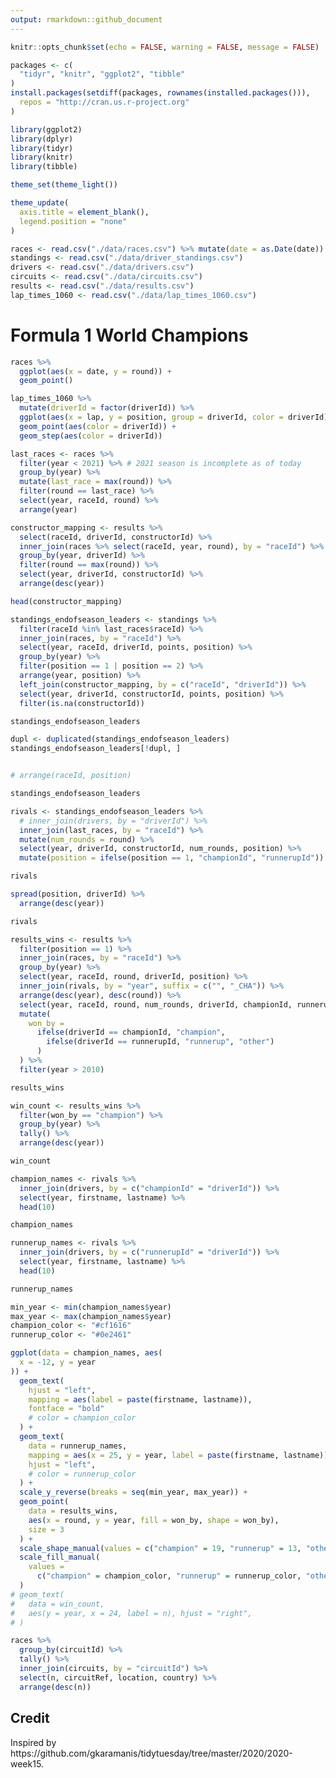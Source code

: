 ```yaml
---
output: rmarkdown::github_document
---
```


```r
knitr::opts_chunk$set(echo = FALSE, warning = FALSE, message = FALSE)

packages <- c(
  "tidyr", "knitr", "ggplot2", "tibble"
)
install.packages(setdiff(packages, rownames(installed.packages())),
  repos = "http://cran.us.r-project.org"
)

library(ggplot2)
library(dplyr)
library(tidyr)
library(knitr)
library(tibble)
```

```r

theme_set(theme_light())

theme_update(
  axis.title = element_blank(),
  legend.position = "none"
)
```

```r

races <- read.csv("./data/races.csv") %>% mutate(date = as.Date(date))
standings <- read.csv("./data/driver_standings.csv")
drivers <- read.csv("./data/drivers.csv")
circuits <- read.csv("./data/circuits.csv")
results <- read.csv("./data/results.csv")
lap_times_1060 <- read.csv("./data/lap_times_1060.csv")
```

# Formula 1 World Champions

```r
races %>%
  ggplot(aes(x = date, y = round)) +
  geom_point()
```

```r
lap_times_1060 %>%
  mutate(driverId = factor(driverId)) %>%
  ggplot(aes(x = lap, y = position, group = driverId, color = driverId)) +
  geom_point(aes(color = driverId)) +
  geom_step(aes(color = driverId))
```

```r

last_races <- races %>%
  filter(year < 2021) %>% # 2021 season is incomplete as of today
  group_by(year) %>%
  mutate(last_race = max(round)) %>%
  filter(round == last_race) %>%
  select(year, raceId, round) %>%
  arrange(year)

constructor_mapping <- results %>%
  select(raceId, driverId, constructorId) %>%
  inner_join(races %>% select(raceId, year, round), by = "raceId") %>%
  group_by(year, driverId) %>%
  filter(round == max(round)) %>%
  select(year, driverId, constructorId) %>%
  arrange(desc(year))

head(constructor_mapping)

standings_endofseason_leaders <- standings %>%
  filter(raceId %in% last_races$raceId) %>%
  inner_join(races, by = "raceId") %>%
  select(year, raceId, driverId, points, position) %>%
  group_by(year) %>%
  filter(position == 1 | position == 2) %>%
  arrange(year, position) %>%
  left_join(constructor_mapping, by = c("raceId", "driverId")) %>%
  select(year, driverId, constructorId, points, position) %>%
  filter(is.na(constructorId))

standings_endofseason_leaders

dupl <- duplicated(standings_endofseason_leaders)
standings_endofseason_leaders[!dupl, ]


# arrange(raceId, position)

standings_endofseason_leaders

rivals <- standings_endofseason_leaders %>%
  # inner_join(drivers, by = "driverId") %>%
  inner_join(last_races, by = "raceId") %>%
  mutate(num_rounds = round) %>%
  select(year, driverId, constructorId, num_rounds, position) %>%
  mutate(position = ifelse(position == 1, "championId", "runnerupId"))

rivals

spread(position, driverId) %>%
  arrange(desc(year))

rivals

results_wins <- results %>%
  filter(position == 1) %>%
  inner_join(races, by = "raceId") %>%
  group_by(year) %>%
  select(year, raceId, round, driverId, position) %>%
  inner_join(rivals, by = "year", suffix = c("", "_CHA")) %>%
  arrange(desc(year), desc(round)) %>%
  select(year, raceId, round, num_rounds, driverId, championId, runnerupId) %>%
  mutate(
    won_by =
      ifelse(driverId == championId, "champion",
        ifelse(driverId == runnerupId, "runnerup", "other")
      )
  ) %>%
  filter(year > 2010)

results_wins

win_count <- results_wins %>%
  filter(won_by == "champion") %>%
  group_by(year) %>%
  tally() %>%
  arrange(desc(year))

win_count

champion_names <- rivals %>%
  inner_join(drivers, by = c("championId" = "driverId")) %>%
  select(year, firstname, lastname) %>%
  head(10)

champion_names

runnerup_names <- rivals %>%
  inner_join(drivers, by = c("runnerupId" = "driverId")) %>%
  select(year, firstname, lastname) %>%
  head(10)

runnerup_names
```

```r

min_year <- min(champion_names$year)
max_year <- max(champion_names$year)
champion_color <- "#cf1616"
runnerup_color <- "#0e2461"

ggplot(data = champion_names, aes(
  x = -12, y = year
)) +
  geom_text(
    hjust = "left",
    mapping = aes(label = paste(firstname, lastname)),
    fontface = "bold"
    # color = champion_color
  ) +
  geom_text(
    data = runnerup_names,
    mapping = aes(x = 25, y = year, label = paste(firstname, lastname)),
    hjust = "left",
    # color = runnerup_color
  ) +
  scale_y_reverse(breaks = seq(min_year, max_year)) +
  geom_point(
    data = results_wins,
    aes(x = round, y = year, fill = won_by, shape = won_by),
    size = 3
  ) +
  scale_shape_manual(values = c("champion" = 19, "runnerup" = 13, "other" = 21)) +
  scale_fill_manual(
    values =
      c("champion" = champion_color, "runnerup" = runnerup_color, "other" = "white")
  )
# geom_text(
#   data = win_count,
#   aes(y = year, x = 24, label = n), hjust = "right",
# )
```

```r
races %>%
  group_by(circuitId) %>%
  tally() %>%
  inner_join(circuits, by = "circuitId") %>%
  select(n, circuitRef, location, country) %>%
  arrange(desc(n))
```

## Credit

Inspired by https://github.com/gkaramanis/tidytuesday/tree/master/2020/2020-week15.